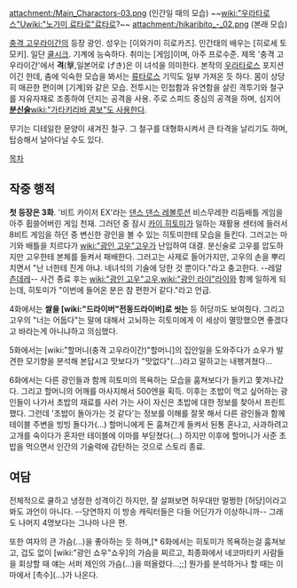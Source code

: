 attachment:/Main_Charactors-03.png
(인간일 때의 모습) ~~[[wiki:"우라타로스"U]][[wiki:"노가미 료타로"료타로]]?~~
attachment:/hikaribito_-_02.png
(본래 모습)

[[충격 고우라이간]]의 등장 광인. 성우는 [이와가미 히로카즈]. 인간태의 배우는 [히로세 토모키].
일단 [[쿨]][[시크]]. 기계에 능숙하다. 취미는 [게임]이며, 아주 프로수준. 제목 '충격 고우라이간'에서 '''격'''(擊,일본어로 げき)은 이 녀석을 의미한다. 본작의 [[우라타로스]] 포지션이긴 한데, 춤에 익숙한 모습을 봐서는 [[류타로스]] 기믹도 일부 가져온 듯 하다.
몸이 상당히 매끈한 편이며 [기계]와 같은 모습. 전투시는 민첩함과 유연함을 살린 격투기와 철구를 자유자재로 조종하여 던지는 공격을 사용. 주로 스피드 중심의 공격을 하며, 심지어 '''[[분신술]]'''[[wiki:"가타키리바 콤보"도 사용한다]]. 

무기는 디테일한 문양이 새겨진 철구. 그 철구를 대형화시켜서 큰 타격을 날리기도 하며, 탑승해서 날아다닐 수도 있다.

[[목차]]

== 작중 행적 ==
'''첫 등장은 3화'''. '비트 카이저 EX'라는 [[댄스 댄스 레볼루션]] 비스무레한 리듬배틀 게임을 아주 휩쓸어버린 게임 천재. 그러던 중 잠시 [[카이 히토미]]가 일하는 재활용 센터에 들러서 8비트 게임을 하던 중 변신한 광인을 볼 수 있는 히토미한테 모습을 들킨다. 그러고는 마기와 배틀을 치르다가 [[wiki:"광인 고우"고우]]가 난입하여 대결. 분신술로 고우를 압도하지만 고우한테 본체를 들켜서 패배한다. 그러고는 사제로 들어가지만, 고우의 손을 뿌리치면서 "난 너한테 진게 아냐. 네녀석의 기술에 당한 것 뿐이다."라고 충고한다. --레알 [[츤데레]]-- 사건 종료 후는 [[wiki:"광인 고우"고우]],[[wiki:"광인 라이"라이]]와 함께 일하게 되는데, 히토미가 "이번에 들어온 분은 참 편한거 같다."라고 언급.

4화에서는 '''쌀을 [wiki:"드라이버"전동드라이버]로 씻는''' 등 허당끼도 보여줬다. 그리고 고우의 "너는 어둡다"는 말에 대해서 고뇌하는 히토미에게 이 세상이 멸망했으면 좋겠다고 바라는게 아니냐하고 의심했다.

5화에서는 [wiki:"할머니(충격 고우라이간)"할머니]의 집안일을 도와주다가 쇼우가 발견한 모기향을 분석해 본답시고 맛보다가 "맛없다"(...)라고 말하고는 내팽겨쳤다...

6화에서는 다른 광인들과 함께 히토미의 목욕하는 모습을 훔쳐보다가 들키고 쫓겨나갔다. 그리고 할머니의 어깨를 마사지해서 500엔을 획득. 이후는 초밥이 먹고 싶어하는 광인들이 나가서 초밥의 재료를 사러 가는 사이 자신은 초밥에 대한 정보를 찾아서 프린트했다. 그런데 '초밥이 돌아가는 것 같다'는 정보를 이해를 잘못 해서 다른 광인들과 함께 테이블 주변을 빙빙 돌다가(...) 할머니에게 돈 훔쳐간게 들켜서 된통 혼나고, 사과하려고 고개를 숙이다가 혼자만 테이블에 이마를 부딛쳤다(...) 하지만 이후에 할머니가 사준 초밥을 먹으면서 인간의 기술력에 감탄하는 것으로 스토리 종료.

== 여담 ==
전체적으로 쿨하고 냉정한 성격이긴 하지만, 잘 살펴보면 허우대만 멀쩡한 [허당]이라고 봐도 과언이 아니다. --당연하지 이 방송 캐릭터들은 다들 어딘가가 이상하니까-- 그래도 나머지 4명보다는 그나마 나은 편.

또한 여자의 큰 가슴(...)을 좋아하는 듯 하며,[* 6화에서는 히토미가 목욕하는걸 훔쳐보고, 겁도 없이 [wiki:"광인 쇼우"쇼우]의 가슴을 찌르고, 최종화에서 네코마타키 사람들을 회상할 때 얘는 서퍼 제인의 가슴(...)을 떠올렸다...;;] 뭔가를 분석하거나 할 때는 이마에서 [촉수](...)가 나온다.
